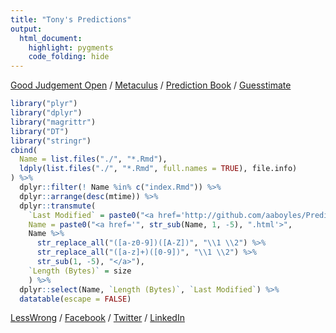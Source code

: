 ```yaml
---
title: "Tony's Predictions"
output:
  html_document:
    highlight: pygments
    code_folding: hide
---
```


[Good Judgement Open](https://www.gjopen.com/memberships/4645/scores) / [Metaculus](https://www.metaculus.com/accounts/profile/106142/) / [Prediction Book](https://predictionbook.com/users/AABoyles) / [Guesstimate](https://www.getguesstimate.com/users/60)

```r
library("plyr")
library("dplyr")
library("magrittr")
library("DT")
library("stringr")
cbind(
  Name = list.files("./", "*.Rmd"),
  ldply(list.files("./", "*.Rmd", full.names = TRUE), file.info)
) %>%
  dplyr::filter(! Name %in% c("index.Rmd")) %>%
  dplyr::arrange(desc(mtime)) %>%
  dplyr::transmute(
    `Last Modified` = paste0("<a href='http://github.com/aaboyles/Predictions/commits/gh-pages/", Name, "'>", substr(mtime, 0, 10), "</a>"),
    Name = paste0("<a href='", str_sub(Name, 1, -5), ".html'>",
    Name %>%
      str_replace_all("([a-z0-9])([A-Z])", "\\1 \\2") %>%
      str_replace_all("([a-z]+)([0-9])", "\\1 \\2") %>%
      str_sub(1, -5), "</a>"),
    `Length (Bytes)` = size
    ) %>%
  dplyr::select(Name, `Length (Bytes)`, `Last Modified`) %>%
  datatable(escape = FALSE)
```

[LessWrong](https://www.lesswrong.com/users/aaboyles) / [Facebook](https://facebook.com/aaboyles) / [Twitter](https://twitter.com/aaboyles) / [LinkedIn](https://linkedin.com/in/aaboyles)
